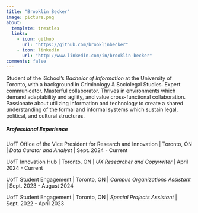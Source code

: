 ```yaml
---
title: "Brooklin Becker"
image: picture.png
about: 
  template: trestles
  links: 
    - icon: github
      url: "https://github.com/brooklinbecker"
    - icon: linkedin
      url: "http://www.linkedin.com/in/brooklin-becker"   
comments: false
---
```


Student of the iSchool's *Bachelor of Information* at the University of Toronto, with a background in Criminology & Sociolegal Studies. Expert communicator. Masterful collaborator. Thrives in environments which demand adaptability and agility, and value cross-functional collaboration. Passionate about utilizing information and technology to create a shared understanding of the formal and informal systems which sustain legal, political, and cultural structures.

##### Professional Experience

UofT Office of the Vice President for Research and Innovation \| Toronto, ON \| *Data Curator and Analyst* \| Sept. 2024 - Current

UofT Innovation Hub \| Toronto, ON \| *UX Researcher and Copywriter* \| April 2024 - Current

UofT Student Engagement \| Toronto, ON \| *Campus Organizations Assistant* \| Sept. 2023 - August 2024

UofT Student Engagement \| Toronto, ON \| *Special Projects Assistant* \| Sept. 2022 - April 2023
